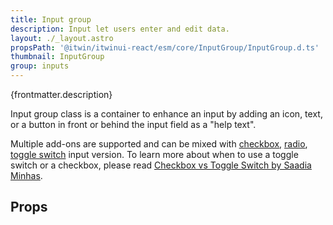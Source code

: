 ```yaml
---
title: Input group
description: Input let users enter and edit data.
layout: ./_layout.astro
propsPath: '@itwin/itwinui-react/esm/core/InputGroup/InputGroup.d.ts'
thumbnail: InputGroup
group: inputs
---
```



<p>{frontmatter.description}</p>

<LiveExample src='InputGroup.main.tsx'>
  <AllExamples.InputGroupMainExample client:load />
</LiveExample>

Input group class is a container to enhance an input by adding an icon, text, or a button in front or behind the input field as a "help text".

Multiple add-ons are supported and can be mixed with [checkbox](checkbox), [radio](radio), [toggle switch](toggleswitch) input version. To learn more about when to use a toggle switch or a checkbox, please read [Checkbox vs Toggle Switch by Saadia Minhas](https://uxplanet.org/checkbox-vs-toggle-switch-7fc6e83f10b8).

## Props

<PropsTable path={frontmatter.propsPath} />
